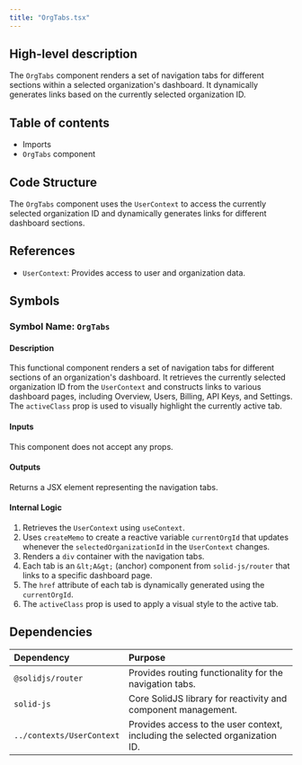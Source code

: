 ```yaml
---
title: "OrgTabs.tsx"
---
```


## High-level description
The `OrgTabs` component renders a set of navigation tabs for different sections within a selected organization's dashboard. It dynamically generates links based on the currently selected organization ID.

## Table of contents
- Imports
- `OrgTabs` component

## Code Structure
The `OrgTabs` component uses the `UserContext` to access the currently selected organization ID and dynamically generates links for different dashboard sections.

## References
- `UserContext`: Provides access to user and organization data.

## Symbols

### Symbol Name: `OrgTabs`
#### Description
This functional component renders a set of navigation tabs for different sections of an organization's dashboard. It retrieves the currently selected organization ID from the `UserContext` and constructs links to various dashboard pages, including Overview, Users, Billing, API Keys, and Settings. The `activeClass` prop is used to visually highlight the currently active tab.

#### Inputs
This component does not accept any props.

#### Outputs
Returns a JSX element representing the navigation tabs.

#### Internal Logic
1. Retrieves the `UserContext` using `useContext`.
2. Uses `createMemo` to create a reactive variable `currentOrgId` that updates whenever the `selectedOrganizationId` in the `UserContext` changes.
3. Renders a `div` container with the navigation tabs.
4. Each tab is an `&lt;A&gt;` (anchor) component from `solid-js/router` that links to a specific dashboard page.
5. The `href` attribute of each tab is dynamically generated using the `currentOrgId`.
6. The `activeClass` prop is used to apply a visual style to the active tab.

## Dependencies
| Dependency | Purpose |
|:-----------|:--------|
| `@solidjs/router` | Provides routing functionality for the navigation tabs. |
| `solid-js` | Core SolidJS library for reactivity and component management. |
| `../contexts/UserContext` | Provides access to the user context, including the selected organization ID. |
